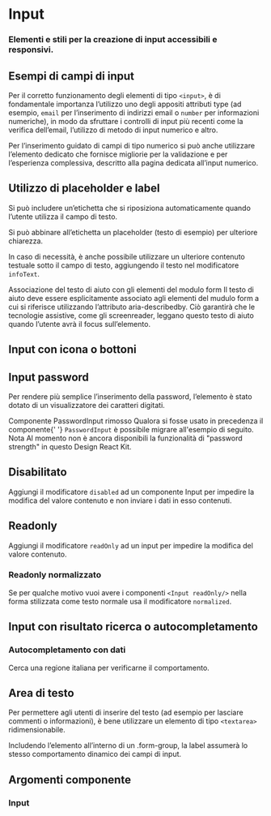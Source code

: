 

<Meta title='Documentazione/Form/Input' of={Input} />

# Input

### Elementi e stili per la creazione di input accessibili e responsivi.

## Esempi di campi di input

Per il corretto funzionamento degli elementi di tipo `<input>`, è di fondamentale importanza l’utilizzo uno degli appositi attributi type (ad esempio, `email` per l’inserimento di indirizzi email o `number` per informazioni numeriche), in modo da sfruttare i controlli di input più recenti come la verifica dell’email, l’utilizzo di metodo di input numerico e altro.

Per l’inserimento guidato di campi di tipo numerico si può anche utilizzare l’elemento dedicato che fornisce migliorie per la validazione e per l’esperienza complessiva, descritto alla pagina dedicata all’input numerico.

<Canvas>
  <Story id='componenti-form-input--esempi-di-campi-di-input' />
</Canvas>

## Utilizzo di placeholder e label

Si può includere un’etichetta che si riposiziona automaticamente quando l’utente utilizza il campo di testo.

Si può abbinare all’etichetta un placeholder (testo di esempio) per ulteriore chiarezza.

In caso di necessità, è anche possibile utilizzare un ulteriore contenuto testuale sotto il campo di testo, aggiungendo il testo nel modificatore `infoText`.

<div className='docs'>
  <Callout color='warning'>
    <CalloutTitle>
      Associazione del testo di aiuto con gli elementi del modulo form
    </CalloutTitle>
    <CalloutText>
      Il testo di aiuto deve essere esplicitamente associato agli elementi del
      mudulo form a cui si riferisce utilizzando l’attributo aria-describedby.
      Ciò garantirà che le tecnologie assistive, come gli screenreader, leggano
      questo testo di aiuto quando l’utente avrà il focus sull’elemento.
    </CalloutText>
  </Callout>
</div>

<Canvas>
  <Story id='componenti-form-input--utilizzo-di-placeholder-e-label' />
</Canvas>

## Input con icona o bottoni

<Canvas>
  <Story id='componenti-form-input--input-con-icona-o-bottoni' />
</Canvas>

## Input password

Per rendere più semplice l’inserimento della password, l’elemento è stato dotato di un visualizzatore dei caratteri digitati.

<div className='docs'>
  <Callout color='important'>
    <CalloutTitle>Componente PasswordInput rimosso</CalloutTitle>
    <CalloutText>
      Qualora si fosse usato in precedenza il componente{' '}
      <code>PasswordInput</code> è possibile migrare all'esempio di seguito.
    </CalloutText>
  </Callout>
</div>

<Canvas>
  <Story id='componenti-form-input--input-password' />
</Canvas>

<div className='docs'>
  <Callout color='warning'>
    <CalloutTitle>Nota</CalloutTitle>
    <CalloutText>
      Al momento non è ancora disponibili la funzionalità di "password strength"
      in questo Design React Kit.
    </CalloutText>
  </Callout>
</div>

## Disabilitato

Aggiungi il modificatore `disabled` ad un componente Input per impedire la modifica del valore contenuto e non inviare i dati in esso contenuti.

<Canvas>
  <Story id='componenti-form-input--disabilitato' />
</Canvas>

## Readonly

Aggiungi il modificatore `readOnly` ad un input per impedire la modifica del valore contenuto.

<Canvas>
  <Story id='componenti-form-input--readonly' />
</Canvas>

### Readonly normalizzato

Se per qualche motivo vuoi avere i componenti `<Input readOnly/>` nella forma stilizzata come testo normale usa il modificatore `normalized`.

<Canvas>
  <Story id='componenti-form-input--readonly-normalizzato' />
</Canvas>

## Input con risultato ricerca o autocompletamento

### Autocompletamento con dati

Cerca una regione italiana per verificarne il comportamento.

<Canvas>
  <Story id='componenti-form-input--input-autocomplete-con-dati' />
</Canvas>

## Area di testo

Per permettere agli utenti di inserire del testo (ad esempio per lasciare commenti o informazioni), è bene utilizzare un elemento di tipo `<textarea>` ridimensionabile.

Includendo l’elemento all’interno di un .form-group, la label assumerà lo stesso comportamento dinamico dei campi di input.

<Canvas>
  <Story id='componenti-form-input--area-di-testo' />
</Canvas>

<Canvas>
  <Story id='componenti-form-input--area-di-testo-con-segnaposto' />
</Canvas>

## Argomenti componente

### Input

<ArgsTable of={Input} />
